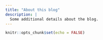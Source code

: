 ```yaml
---
title: "About this blog"
description: |
  Some additional details about the blog.
---
```


```r
knitr::opts_chunk$set(echo = FALSE)
```
